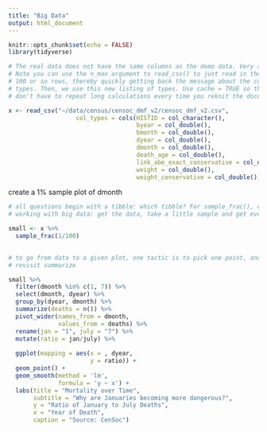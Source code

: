 ```yaml
---
title: "Big Data"
output: html_document
---
```


```r
knitr::opts_chunk$set(echo = FALSE)
library(tidyverse)
```


```r
# The real data does not have the same columns as the demo data. Very annoying!
# Note you can use the n_max argument to read_csv() to just read in the first
# 100 or so rows, thereby quickly getting back the message about the column
# types. Then, we use this new listing of types. Use cache = TRUE so that you
# don't have to repeat long calculations every time you reknit the document.

x <- read_csv("~/data/census/censoc_dmf_v2/censoc_dmf_v2.csv",
                   col_types = cols(HISTID = col_character(),
                                    byear = col_double(),
                                    bmonth = col_double(),
                                    dyear = col_double(),
                                    dmonth = col_double(),
                                    death_age = col_double(),
                                    link_abe_exact_conservative = col_double(),
                                    weight = col_double(),
                                    weight_conservative = col_double()))
```


create a 1% sample 
plot of dmonth 


```r
# all questions begin with a tibble: which tibble? For sample_frac(), could also use slice_sample(prop = .01)
# working with big data: get the data, take a little sample and get everything working, then sub in the big data

small <- x %>% 
  sample_frac(1/100) 
 
```

```r

# to go from data to a given plot, one tactic is to pick one point, and disect what's needed to get that one point (or place on the plot)
# revisit summarize 

small %>%
  filter(dmonth %in% c(1, 7)) %>%
  select(dmonth, dyear) %>%
  group_by(dyear, dmonth) %>%
  summarize(deaths = n()) %>%
  pivot_wider(names_from = dmonth, 
              values_from = deaths) %>%
  rename(jan = "1", july = "7") %>%
  mutate(ratio = jan/july) %>%
  
  ggplot(mapping = aes(x = , dyear, 
                       y = ratio)) +
  geom_point() +
  geom_smooth(method = 'lm', 
              formula = 'y ~ x') +
  labs(title = "Mortality over Time",
       subtitle = "Why are Januaries becoming more dangerous?",
       y = "Ratio of January to July Deaths",
       x = "Year of Death",
       caption = "Source: CenSoc")

```


